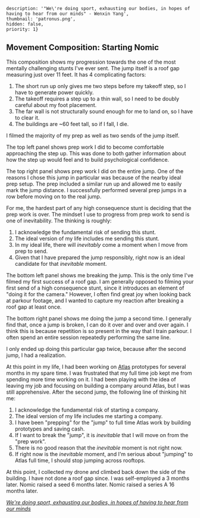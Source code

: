 
    description: '"We\'re doing sport, exhausting our bodies, in hopes of having to hear from our minds" - Wenxin Yang',
    thumbnail: 'patronus.png',
    hidden: false,
    priority: 1}


## Movement Composition: Starting Nomic

<RemoteVideo src="https://bstadt-bucket.s3.us-east-2.amazonaws.com/compositions/you_have_to_jump.mp4"/>

This composition shows my progression towards the one of the most mentally challenging stunts I've ever sent.
The jump itself is a roof gap measuring just over 11 feet.
It has 4 complicating factors:
1) The short run up only gives me two steps before my takeoff step, so I have to generate power quickly.
2) The takeoff requires a step up to a thin wall, so I need to be doubly careful about my foot placement.
3) The far wall is not structurally sound enough for me to land on, so I have to clear it.
4) The buildings are ~60 feet tall, so if I fall, I die.

I filmed the majority of my prep as well as two sends of the jump itself.

The top left panel shows prep work I did to become comfortable approaching the step up.
This was done to both gather information about how the step up would feel and to build psychological confidence.

The top right panel shows prep work I did on the entire jump.
One of the reasons I chose this jump in particular was because of the nearby ideal prep setup.
The prep included a similar run up and allowed me to easily mark the jump distance.
I successfully performed several prep jumps in a row before moving on to the real jump.

For me, the hardest part of any high consequence stunt is deciding that the prep work is over.
The mindset I use to progress from prep work to send is one of inevitability.
The thinking is roughly:
1) I acknowledge the fundamental risk of sending this stunt.
2) The ideal version of my life includes me sending this stunt.
3) In my ideal life, there will *inevitably* come a moment when I move from prep to send.
4) Given that I have prepared the jump responsibly, right now is an ideal candidate for that *inevitable* moment.

The bottom left panel shows me breaking the jump.
This is the only time I've filmed my first success of a roof gap.
I am generally opposed to filming your first send of a high consequence stunt, since it introduces an element of "doing it for the camera."
However, I often find great joy when looking back at parkour footage, and I wanted to capture my reaction after breaking a roof gap at least once.

The bottom right panel shows me doing the jump a second time.
I generally find that, once a jump is broken, I can do it over and over and over again.
I think this is because repetition is so present in the way that I train parkour.
I often spend an entire session repeatedly performing the same line.

I only ended up doing this particular gap twice, because after the second jump, I had a realization.

At this point in my life, I had been working on [Atlas](https://atlas.nomic.ai/) prototypes for several months in my spare time.
I was frustrated that my full time job kept me from spending more time working on it.
I had been playing with the idea of leaving my job and focusing on building a company around Atlas, but I was still apprehensive.
After the second jump, the following line of thinking hit me:
1) I acknowledge the fundamental risk of starting a company.
2) The ideal version of my life includes me starting a company.
3) I have been "prepping" for the "jump" to full time Atlas work by building prototypes and saving cash.
4) If I want to break the "jump", it is *inevitable* that I will move on from the "prep work".
5) There is no good reason that the *inevitable* moment is not right now.
6) If right now is the *inevitable* moment, and I'm serious about "jumping" to Atlas full time, I should stop jumping across rooftops.

At this point, I collected my drone and climbed back down the side of the building.
I have not done a roof gap since.
I was self-employed a 3 months later.
Nomic raised a seed 6 months later.
Nomic raised a series A 16 months later.

<em>[We're doing sport, exhausting our bodies, in hopes of having to hear from our minds](https://youtu.be/-I8SW351amQ?t=334)</em>